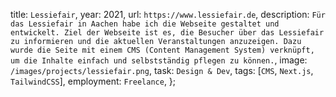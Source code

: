   title: `Lessiefair`,
  year: 2021,
  url: `https://www.lessiefair.de`,
  description: `Für das Lessiefair in Aachen habe ich die Webseite gestaltet und entwickelt. Ziel der Webseite ist es, die Besucher über das Lessiefair zu informieren und die aktuellen Veranstaltungen anzuzeigen. Dazu wurde die Seite mit einem CMS (Content Management System) verknüpft, um die Inhalte einfach und selbstständig pflegen zu können.`,
  image: `/images/projects/lessiefair.png`,
  task: `Design & Dev`,
  tags: [`CMS`, `Next.js`, `TailwindCSS`],
  employment: `Freelance`,
};
